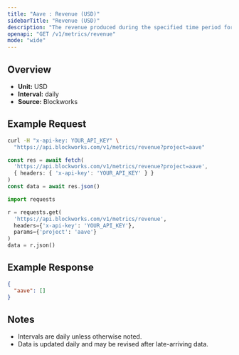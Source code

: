 ```yaml
---
title: "Aave : Revenue (USD)"
sidebarTitle: "Revenue (USD)"
description: "The revenue produced during the specified time period for given project."
openapi: "GET /v1/metrics/revenue"
mode: "wide"
---
```


## Overview

- **Unit:** USD
- **Interval:** daily
- **Source:** Blockworks

## Example Request

<CodeGroup>

```bash cURL
curl -H "x-api-key: YOUR_API_KEY" \
  "https://api.blockworks.com/v1/metrics/revenue?project=aave"
```

```typescript TypeScript
const res = await fetch(
  'https://api.blockworks.com/v1/metrics/revenue?project=aave',
  { headers: { 'x-api-key': 'YOUR_API_KEY' } }
)
const data = await res.json()
```

```python Python
import requests

r = requests.get(
  'https://api.blockworks.com/v1/metrics/revenue',
  headers={'x-api-key': 'YOUR_API_KEY'},
  params={'project': 'aave'}
)
data = r.json()
```

</CodeGroup>

## Example Response

```json
{
  "aave": []
}
```

## Notes
- Intervals are daily unless otherwise noted.
- Data is updated daily and may be revised after late-arriving data.
